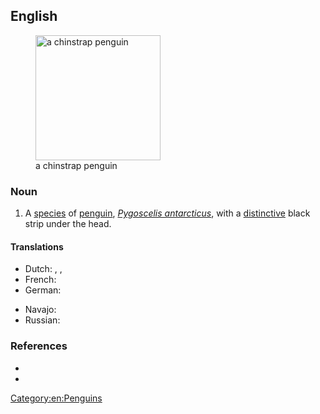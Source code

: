 ==English==
[[Image:Manchot 04.jpg|200px|thumb|right|a chinstrap penguin]]

===Noun===
{{en-noun}}

# A [[species]] of [[penguin]], ''[[Pygoscelis antarcticus]]'', with a [[distinctive]] black strip under the head.

====Translations====
{{trans-top|''Pygoscelis antarcticus''}}
* Dutch: {{t|nl|stormbandpinguïn|m}}, {{t|nl|kinbandpinguïn|m}}, {{t|nl|keelbandpinguïn|m}}
* French: {{t+|fr|manchot à jugulaire|m}}
* German: {{t|de|Zügelpinguin|m}}
{{trans-mid}}
* Navajo: {{t|nv|tsídii naʼałkʼaiʼí bizééʼ łigaaígíí}}
* Russian: {{t|ru|антаркти́ческий пингви́н|m}}
{{trans-bottom}}

===References===
* {{pedia}}
* {{specieslite|Pygoscelis antarcticus|i=1}}
[[Category:en:Penguins]]